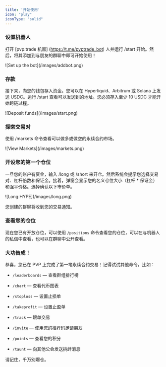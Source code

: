 ```yaml
---
title: '开始使用'
icon: "play"
iconType: "solid"
---
```


### 设置机器人

打开 [pvp.trade 机器] (https://t.me/pvptrade_bot) 人并运行 /start 开始。然后，将其添加到与朋友的群聊中即可开始使用！

<Frame>
  ![Set up the bot](/images/addbot.png)
</Frame>

### 存款

接下来，向您的钱包存入资金。您可以在 Hyperliquid、Arbitrum 或 Solana 上发送 USDC。运行 /start 查看可以发送到的地址。您必须存入至少 10 USDC 才能开始跨链过程。

<Frame>
  ![Deposit funds](/images/start.png)
</Frame>

### 探索交易对

使用 /markets 命令查看可以做多或做空的永续合约市场。

<Frame>
  ![View Markets](/images/markets.png)
</Frame>

### 开设您的第一个仓位

一旦您的账户有资金，输入 /long 或 /short 来开仓。然后系统会提示您选择交易对、杠杆倍数和保证金。接着，弹窗会显示您的名义仓位大小（杠杆 * 保证金）和强平价格。选择确认以下市价单。

<Frame>
  ![Long HYPE](/images/long.png)
</Frame>

您创建的群聊将收到您的交易通知。

### 查看您的仓位

现在您已有开放仓位，可以使用 `/positions` 命令查看您的仓位，可以在与机器人的私信中查看，也可以在群聊中公开查看。

### 大功告成！

恭喜，您已在 PVP 上完成了第一笔永续合约交易！记得试试其他命令，比如：

* `/leaderboards` — 查看群组排行榜

* `/chart` — 查看代币图表

* `/stoploss` — 设置止损单

* `/takeprofit` — 设置止盈单

* `/track` — 跟单交易

* `/invite` — 使用您的推荐码邀请朋友

* `/points` — 查看您的积分

* `/taunt` — 向其他公会发送挑衅消息

请记住，千万别爆仓。
